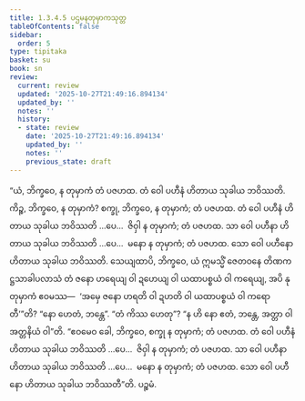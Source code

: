 ```yaml
---
title: 1.3.4.5 ပဌမနတုမှာကသုတ္တ
tableOfContents: false
sidebar:
  order: 5
type: tipitaka
basket: su
book: sn
review:
  current: review
  updated: '2025-10-27T21:49:16.894134'
  updated_by: ''
  notes: ''
  history:
  - state: review
    date: '2025-10-27T21:49:16.894134'
    updated_by: ''
    notes: ''
    previous_state: draft
---
```



<ReviewStatus review={frontmatter.review} showDetails={true} />

<HypothesisAnnotation frontmatter={frontmatter} />

<DynamicBreadcrumb />

<Division number="138" book="sn" e="ch" v="18" p="300">

<Paragraph number="791" book="sn">
“ယံ, ဘိက္ခဝေ, န တုမှာကံ တံ ပဇဟထ. တံ ဝေါ ပဟီနံ ဟိတာယ သုခါယ ဘဝိဿတိ. ကိဉ္စ, ဘိက္ခဝေ, န တုမှာကံ? စက္ခု, ဘိက္ခဝေ, န တုမှာကံ; တံ ပဇဟထ. တံ ဝေါ ပဟီနံ ဟိတာယ သုခါယ ဘဝိဿတိ …ပေ…  ဇိဝှါ န တုမှာကံ; တံ ပဇဟထ. သာ ဝေါ ပဟီနာ ဟိတာယ သုခါယ ဘဝိဿတိ …ပေ…  မနော န တုမှာကံ; တံ ပဇဟထ. သော ဝေါ ပဟီနော ဟိတာယ သုခါယ ဘဝိဿတိ. သေယျထာပိ, ဘိက္ခဝေ, ယံ ဣမသ္မိံ ဇေတဝနေ တိဏကဋ္ဌသာခါပလာသံ တံ ဇနော ဟရေယျ ဝါ ဍဟေယျ ဝါ ယထာပစ္စယံ ဝါ ကရေယျ, အပိ နု တုမှာကံ ဧဝမဿ—  ‘အမှေ ဇနော ဟရတိ ဝါ ဍဟတိ ဝါ ယထာပစ္စယံ ဝါ ကရောတီ’”တိ? “နော ဟေတံ, ဘန္တေ”. “တံ ကိဿ ဟေတု”? “န ဟိ နော ဧတံ, ဘန္တေ, အတ္တာ ဝါ အတ္တနိယံ ဝါ”တိ. “ဧဝမေဝ ခေါ, ဘိက္ခဝေ, စက္ခု န တုမှာကံ; တံ ပဇဟထ. တံ ဝေါ ပဟီနံ ဟိတာယ သုခါယ ဘဝိဿတိ …ပေ…  ဇိဝှါ န တုမှာကံ; တံ ပဇဟထ. သာ ဝေါ ပဟီနာ ဟိတာယ သုခါယ ဘဝိဿတိ …ပေ…  မနော န တုမှာကံ; တံ ပဇဟထ. သော ဝေါ ပဟီနော ဟိတာယ သုခါယ ဘဝိဿတီ”တိ.

</Paragraph>
</Division>

<Paragraph number="792" type="center" book="sn">
ပဉ္စမံ.
</Paragraph>